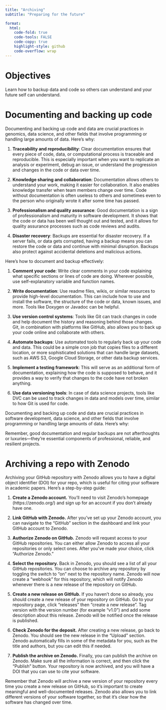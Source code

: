 ```yaml
---
title: "Archiving"
subtitle: "Preparing for the future"

format:
  html:
    code-fold: true
    code-tools: FALSE
    code-copy: true
    highlight-style: github
    code-overflow: wrap
---
```



# Objectives

Learn how to backup data and code so others can understand and your future self can understand.

# Documenting and backing up code

Documenting and backing up code and data are crucial practices in genomics, data science, and other fields that involve programming or handling large amounts of data. Here's why:

1.  **Traceability and reproducibility**: Clear documentation ensures that every piece of code, data, or computational process is traceable and reproducible. This is especially important when you want to replicate an analysis or experiment, debug an issue, or understand the progression and changes in the code or data over time.

2.  **Knowledge sharing and collaboration**: Documentation allows others to understand your work, making it easier for collaboration. It also enables knowledge transfer when team members change over time. Code without documentation is often useless to others and sometimes even to the person who originally wrote it after some time has passed.

3.  **Professionalism and quality assurance**: Good documentation is a sign of professionalism and maturity in software development. It shows that the code or data has been well thought out and tested, and it allows for quality assurance processes such as code reviews and audits.

4.  **Disaster recovery**: Backups are essential for disaster recovery. If a server fails, or data gets corrupted, having a backup means you can restore the code or data and continue with minimal disruption. Backups also protect against accidental deletions and malicious actions.

Here's how to document and backup effectively:

1.  **Comment your code**: Write clear comments in your code explaining what specific sections or lines of code are doing. Wherever possible, use self-explanatory variable and function names.

2.  **Write documentation**: Use readme files, wikis, or similar resources to provide high-level documentation. This can include how to use and install the software, the structure of the code or data, known issues, and more. Tools like Doxygen or Javadoc can be helpful.

3.  **Use version control systems**: Tools like Git can track changes in code and help document the history and reasoning behind those changes. Git, in combination with platforms like GitHub, also allows you to back up your code online and collaborate with others.

4.  **Automate backups**: Use automated tools to regularly back up your code and data. This could be a simple cron job that copies files to a different location, or more sophisticated solutions that can handle large datasets, such as AWS S3, Google Cloud Storage, or other data backup services.

5.  **Implement a testing framework**: This will serve as an additional form of documentation, explaining how the code is supposed to behave, and it provides a way to verify that changes to the code have not broken anything.

6.  **Use data versioning tools**: In case of data science projects, tools like DVC can be used to track changes in data and models over time, similar to how Git is used for code.

Documenting and backing up code and data are crucial practices in software development, data science, and other fields that involve programming or handling large amounts of data. Here's why:

Remember, good documentation and regular backups are not afterthoughts or luxuries---they're essential components of professional, reliable, and resilient projects.



# Archiving a repo with Zenodo

Archiving your GitHub repository with Zenodo allows you to have a digital object identifier (DOI) for your repo, which is useful for citing your software in academic papers. Here's a step-by-step guide:

1. **Create a Zenodo account.** You'll need to visit Zenodo's homepage (https://zenodo.org/) and sign up for an account if you don't already have one.

2. **Link GitHub with Zenodo.** After you've set up your Zenodo account, you can navigate to the "GitHub" section in the dashboard and link your GitHub account to Zenodo.

3. **Authorize Zenodo on GitHub.** Zenodo will request access to your GitHub repositories. You can either allow Zenodo to access all your repositories or only select ones. After you've made your choice, click "Authorize Zenodo."

4. **Select the repository.** Back in Zenodo, you should see a list of all your GitHub repositories. You can choose to archive any repository by toggling the switch to "on" next to the repository name. Zenodo will now create a "webhook" for this repository, which will notify Zenodo whenever there is a new release of the repository on GitHub.

5. **Create a new release on GitHub.** If you haven't done so already, you should create a new release of your repository on GitHub. Go to your repository page, click "releases" then "create a new release". Tag version with the version number (for example "v1.0") and add some description about this release. Zenodo will be notified once the release is published.

6. **Check Zenodo for the deposit.** After creating a new release, go back to Zenodo. You should see the new release in the "Upload" section. Zenodo automatically fills in some of the metadata for you, such as the title and authors, but you can edit this if needed.

7. **Publish the archive on Zenodo.** Finally, you can publish the archive on Zenodo. Make sure all the information is correct, and then click the "Publish" button. Your repository is now archived, and you will have a DOI that you can use to cite your software.

Remember that Zenodo will archive a new version of your repository every time you create a new release on GitHub, so it's important to create meaningful and well-documented releases. Zenodo also allows you to link different versions of your software together, so that it's clear how the software has changed over time.
